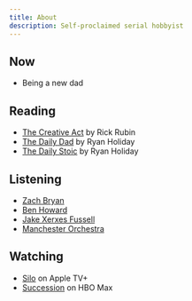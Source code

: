 ```yaml
---
title: About
description: Self-proclaimed serial hobbyist
---
```

## Now
- Being a new dad

## Reading

- [The Creative Act](https://www.amazon.com/Creative-Act-Way-Being/dp/0593652886) by Rick Rubin
- [The Daily Dad](https://www.amazon.com/Daily-Dad-Meditations-Parenting-Raising/dp/0593539052/) by Ryan Holiday
- [The Daily Stoic](https://www.amazon.com/Daily-Stoic-Meditations-Wisdom-Perseverance/dp/0735211736/) by Ryan Holiday

## Listening

- [Zach Bryan](https://www.youtube.com/channel/UCwK3C8Vgphad4PweezfUBAQ)
- [Ben Howard](https://www.youtube.com/channel/UC7P46taO0CdI8Gy44P1X2yA)
- [Jake Xerxes Fussell](https://www.youtube.com/channel/UCb7Cc1suIkrnKTbI407id2A)
- [Manchester Orchestra](https://www.youtube.com/channel/UCxi28TQABtfZ0pfvMVozD7Q)

## Watching

- [Silo](https://tv.apple.com/us/show/silo/umc.cmc.3yksgc857px0k0rqe5zd4jice) on Apple TV+
- [Succession](https://www.hbomax.com/series/urn:hbo:series:GWukCJAq-nIuHwwEAAAB4) on HBO Max